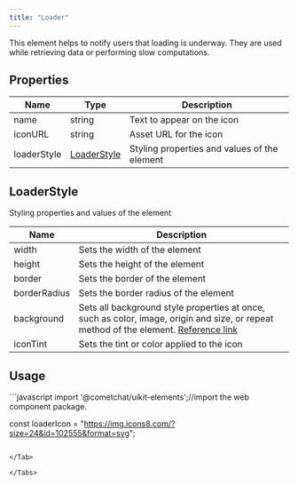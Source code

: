 ```yaml
---
title: "Loader"
---
```


This element helps to notify users that loading is underway. They are used while retrieving data or performing slow computations.

## Properties

| Name        | Type                                                 | Description                                  |
| ----------- | ---------------------------------------------------- | -------------------------------------------- |
| name        | string                                               | Text to appear on the icon                   |
| iconURL     | string                                               | Asset URL for the icon                       |
| loaderStyle | [LoaderStyle](/web-elements/loader#loaderstyle) | Styling properties and values of the element |

## LoaderStyle

Styling properties and values of the element

| Name         | Description                                                                                                                                                                                         |
| ------------ | --------------------------------------------------------------------------------------------------------------------------------------------------------------------------------------------------- |
| width        | Sets the width of the element                                                                                                                                                                       |
| height       | Sets the height of the element                                                                                                                                                                      |
| border       | Sets the border of the element                                                                                                                                                                      |
| borderRadius | Sets the border radius of the element                                                                                                                                                               |
| background   | Sets all background style properties at once, such as color, image, origin and size, or repeat method of the element. [Reference link](https://developer.mozilla.org/en-US/docs/Web/CSS/background) |
| iconTint     | Sets the tint or color applied to the icon                                                                                                                                                          |

## Usage

<Tabs>
<Tab title="JavaScript">
```javascript
import '@cometchat/uikit-elements';//import the web component package.

const loaderIcon = "https://img.icons8.com/?size=24&id=102555&format=svg";
<cometchat-loader :URL="loaderIcon"><cometchat-loader>
```

</Tab>

</Tabs>
